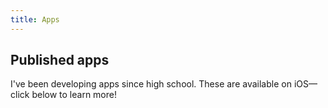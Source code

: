 ```yaml
---
title: Apps
---
```



## Published apps

I've been developing apps since high school. These are available on iOS—click below to learn more!

<CardList numColumns={2}>
  <Card
    title="Math Keeper"
    subtitle="Customizable math formula study/reference app"
    linkPath="/apps/math-keeper"
  >
    <AppIconImage source="/images/math-keeper/icon.png" size={80} alt="Math Keeper icon" />
  </Card>
  <Card
    title="Copy Better"
    subtitle="Convenient extended clipboard for copying and pasting"
    linkPath="/apps/copy-better"
  >
    <AppIconImage source="/images/copy-better/icon.png" size={80} alt="Copy Better icon" />
  </Card>
  <Card
    title="Snake, Cubed"
    subtitle="3D version of the classic snake game in augmented reality"
    linkPath="/apps/snake-cubed"
  >
    <AppIconImage source="/images/snake-cubed/icon.png" size={80} alt="Snake, Cubed icon" />
  </Card>
  <Card
    title="HarvestHaul"
    subtitle="Platform that makes farmers' markets more accessible"
    linkPath="/apps/harvesthaul"
  >
    <AppIconImage source="/images/harvesthaul/icon.png" size={80} alt="HarvestHaul icon" />
  </Card>
</CardList>
